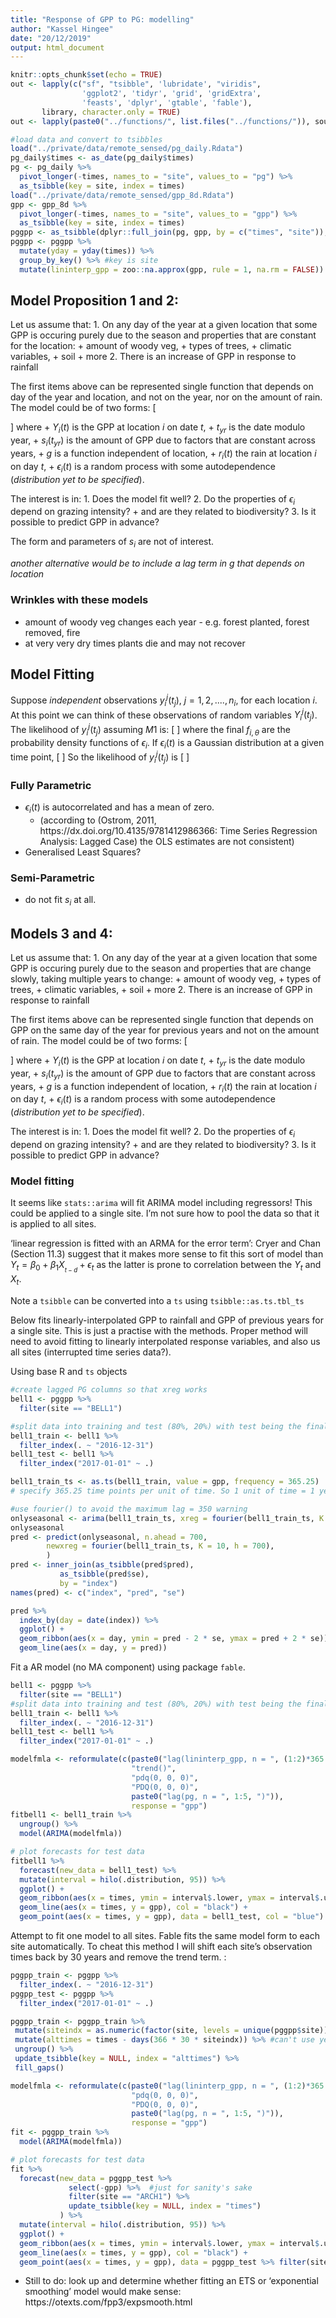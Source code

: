 ```yaml
---
title: "Response of GPP to PG: modelling"
author: "Kassel Hingee"
date: "20/12/2019"
output: html_document
---
```


```r
knitr::opts_chunk$set(echo = TRUE)
out <- lapply(c("sf", "tsibble", 'lubridate', "viridis",
                'ggplot2', 'tidyr', 'grid', 'gridExtra', 
                'feasts', 'dplyr', 'gtable', 'fable'),
       library, character.only = TRUE)
out <- lapply(paste0("../functions/", list.files("../functions/")), source)
```

```r
#load data and convert to tsibbles
load("../private/data/remote_sensed/pg_daily.Rdata")
pg_daily$times <- as_date(pg_daily$times)
pg <- pg_daily %>%
  pivot_longer(-times, names_to = "site", values_to = "pg") %>%
  as_tsibble(key = site, index = times)
load("../private/data/remote_sensed/gpp_8d.Rdata")
gpp <- gpp_8d %>%
  pivot_longer(-times, names_to = "site", values_to = "gpp") %>%
  as_tsibble(key = site, index = times)
pggpp <- as_tsibble(dplyr::full_join(pg, gpp, by = c("times", "site")), key = site, index = times)
pggpp <- pggpp %>%
  mutate(yday = yday(times)) %>%
  group_by_key() %>% #key is site
  mutate(lininterp_gpp = zoo::na.approx(gpp, rule = 1, na.rm = FALSE))
```

## Model Proposition 1 and 2:
Let us assume that:
  1. On any day of the year at a given location that some GPP is occuring purely due to the season and properties that are constant for the location:
     + amount of woody veg,
     + types of trees,
     + climatic variables,
     + soil
     + more
  2. There is an increase of GPP in response to rainfall

The first items above can be represented single function that depends on day of the year and location, and not on the year, nor on the amount of rain. The model could be of two forms:
\[
\begin{aligned}
M1: && Y_i(t) = s_i(t_{yr}) \times g\big(r_i(t), r_i(t-1), r_i(t-2), r_i(t-3), ...\big) \times \epsilon_i(t)\\
M2: && Y_i(t) = s_i(t_{yr}) + g\big(r_i(t), r_i(t-1), r_i(t-2), r_i(t-3), ...\big) + \epsilon_i(t)
\end{aligned}
\]
where 
+ $Y_i(t)$ is the GPP at location $i$ on date $t$,
+ $t_{yr}$ is the date modulo year,
+ $s_i(t_{yr})$ is the amount of GPP due to factors that are constant across years,
+ $g$ is a function independent of location,
+ $r_i(t)$ the rain at location $i$ on day $t$,
+ $\epsilon_i(t)$ is a random process with some autodependence (*distribution yet to be specified*).

The interest is in:
 1. Does the model fit well?
 2. Do the properties of $\epsilon_i$ depend on grazing intensity?
    + and are they related to biodiversity?
 3. Is it possible to predict GPP in advance? 

The form and parameters of $s_i$ are not of interest.

*another alternative would be to include a lag term in $g$ that depends on location*

### Wrinkles with these models
+ amount of woody veg changes each year - e.g. forest planted, forest removed, fire
+ at very very dry times plants die and may not recover

## Model Fitting
Suppose *independent* observations $y_i^j(t_j)$, $j = 1, 2, ...., n_i$, for each location $i$.
At this point we can think of these observations of random variables $Y_i^j(t_j)$.
The likelihood of $y_i^j(t_j)$ assuming $M1$ is:
\[
\begin{align}
& \mathcal{L} (\theta | y_i^j(t_j), j = 1,..., i = 1, ...) \\
=& f_\theta(Y_i^j(t_j) = y_i^j(t_j), j = 1,..., i = 1, ...)\\
=& \prod_{i, j} f_\theta\big(Y_i^j(t_j) = y_i^j(t_j)\big)\\
=& \prod_{i, j} f_\theta\left(\epsilon_i(t) =  \frac{y_i^j(t_j)}{ s_i(t_{j, yr}) \times g\big(r_i(t_j), r_i(t_j-1), r_i(t_j-2), r_i(t_j-3), ...\big) }\right)\\
=& \prod_{i, j} f_{i, \theta}\left(\frac{y_i^j(t_j)}{ s_i(t_{j, yr}) \times g\big(r_i(t_j), r_i(t_j-1), r_i(t_j-2), r_i(t_j-3), ...\big) }\right)
\end{align}
\]
where the final $f_{i, \theta}$ are the probability density functions of $\epsilon_i$.
If $\epsilon_i(t)$ is a Gaussian distribution at a given time point,
\[
\begin{align}
& f_{i, \theta}\left(\frac{y_i^j(t_j)}{ s_i(t_{j, yr}) \times g\big(r_i(t_j), r_i(t_j-1), r_i(t_j-2), r_i(t_j-3), ...\big) }\right)\\
=& \frac{1}{\sigma_i \sqrt{2\pi}} \exp\left(-\frac{1}{2} \left( \frac{y_i^j(t_j)}{ \sigma_i s_i(t_{j, yr}) g\big(r_i(t_j) ...\big)} \right)^2 \right)
\end{align}
\]
So the likelihood of $y_i^j(t_j)$ is
\[
\begin{align}
&\prod_{i, j} f_{i, \theta}\left(\frac{y_i^j(t_j)}{ s_i(t_{j, yr}) \times g\big(r_i(t_j), r_i(t_j-1), r_i(t_j-2), r_i(t_j-3), ...\big) }\right)\\
=& \prod_{i, j} \frac{1}{\sigma_i \sqrt{2\pi}} \exp\left(\sum_{i, j}  \frac{y_i^j(t_j)}{ \sigma_i s_i(t_{j, yr}) g\big(r_i(t_j) ...\big)}\right) 
\end{align}
\]


### Fully Parametric
+ $\epsilon_i(t)$ is autocorrelated and has a mean of zero.
  + (according to (Ostrom, 2011, https://dx.doi.org/10.4135/9781412986366: Time Series Regression Analysis: Lagged Case) the OLS estimates are not consistent)
+ Generalised Least Squares?

### Semi-Parametric
+ do not fit $s_i$ at all. 

## Models 3 and 4:
Let us assume that:
  1. On any day of the year at a given location that some GPP is occuring purely due to the season and properties that are change slowly, taking multiple years to change:
     + amount of woody veg,
     + types of trees,
     + climatic variables,
     + soil
     + more
  2. There is an increase of GPP in response to rainfall

The first items above can be represented single function that depends on GPP on the same day of the year for previous years and not on the amount of rain. The model could be of two forms:
\[
\begin{aligned}
M1: && Y_i(t) = \big(\theta_1 Y_i(t - 1yr) +  \theta_2Y_i(t - 2yr) +  \theta_3Y_i(t - 3yr) +  \theta_4Y_i(t - 4yr) + ...\big)\times\\
&& \quad\quad\quad\quad\quad g\big(r_i(t), r_i(t-1), r_i(t-2), r_i(t-3), ...\big) \times \epsilon_i(t)\\
M2: && Y_i(t) = \big(\theta_1 Y_i(t - 1yr) +  \theta_2Y_i(t - 2yr) +  \theta_3Y_i(t - 3yr) +  \theta_4Y_i(t - 4yr) + ...\big) +\\
&& \quad\quad\quad\quad\quad  g\big(r_i(t), r_i(t-1), r_i(t-2), r_i(t-3), ...\big) + \epsilon_i(t)
\end{aligned}
\]
where 
+ $Y_i(t)$ is the GPP at location $i$ on date $t$,
+ $t_{yr}$ is the date modulo year,
+ $s_i(t_{yr})$ is the amount of GPP due to factors that are constant across years,
+ $g$ is a function independent of location,
+ $r_i(t)$ the rain at location $i$ on day $t$,
+ $\epsilon_i(t)$ is a random process with some autodependence (*distribution yet to be specified*).

The interest is in:
 1. Does the model fit well?
 2. Do the properties of $\epsilon_i$ depend on grazing intensity?
    + and are they related to biodiversity?
 3. Is it possible to predict GPP in advance? 

### Model fitting
It seems like `stats::arima` will fit ARIMA model including regressors! This could be applied to a single site. I'm not sure how to pool the data so that it is applied to all sites. 

'linear regression is fitted with an ARMA for the error term': 
Cryer and Chan (Section 11.3) suggest that it makes more sense to fit this sort of model than 
$Y_t = \beta_0 + \beta_1 X__{t-d} + \epsilon_t$ as the latter is prone to correlation between the $Y_t$ and $X_t$.

Note a `tsibble` can be converted into a `ts` using `tsibble::as.ts.tbl_ts`

Below fits linearly-interpolated GPP to rainfall and GPP of previous years for a single site. 
This is just a practise with the methods. Proper method will need to avoid fitting to linearly interpolated response variables, and also us all sites (interrupted time series data?).

Using base R and `ts` objects
```r
#create lagged PG columns so that xreg works
bell1 <- pggpp %>%
  filter(site == "BELL1")

#split data into training and test (80%, 20%) with test being the final 2 years of data
bell1_train <- bell1 %>%
  filter_index(. ~ "2016-12-31")
bell1_test <- bell1 %>%
  filter_index("2017-01-01" ~ .)

bell1_train_ts <- as.ts(bell1_train, value = gpp, frequency = 365.25)
# specify 365.25 time points per unit of time. So 1 unit of time = 1 year

#use fourier() to avoid the maximum lag = 350 warning
onlyseasonal <- arima(bell1_train_ts, xreg = fourier(bell1_train_ts, K = 10))
onlyseasonal
pred <- predict(onlyseasonal, n.ahead = 700,
        newxreg = fourier(bell1_train_ts, K = 10, h = 700),
        )
pred <- inner_join(as_tsibble(pred$pred),
           as_tsibble(pred$se),
           by = "index")
names(pred) <- c("index", "pred", "se")

pred %>%
  index_by(day = date(index)) %>%
  ggplot() +
  geom_ribbon(aes(x = day, ymin = pred - 2 * se, ymax = pred + 2 * se)) +
  geom_line(aes(x = day, y = pred))

```

Fit a AR model (no MA component) using package `fable`.
```r
bell1 <- pggpp %>%
  filter(site == "BELL1")
#split data into training and test (80%, 20%) with test being the final 2 years of data
bell1_train <- bell1 %>%
  filter_index(. ~ "2016-12-31")
bell1_test <- bell1 %>%
  filter_index("2017-01-01" ~ .)

modelfmla <- reformulate(c(paste0("lag(lininterp_gpp, n = ", (1:2)*365.25, ")"),
                           "trend()",
                           "pdq(0, 0, 0)",
                           "PDQ(0, 0, 0)",
                           paste0("lag(pg, n = ", 1:5, ")")),
                           response = "gpp")
fitbell1 <- bell1_train %>%
  ungroup() %>%
  model(ARIMA(modelfmla))

# plot forecasts for test data
fitbell1 %>%
  forecast(new_data = bell1_test) %>%
  mutate(interval = hilo(.distribution, 95)) %>%
  ggplot() +
  geom_ribbon(aes(x = times, ymin = interval$.lower, ymax = interval$.upper), fill = "lightgrey") +
  geom_line(aes(x = times, y = gpp), col = "black") + 
  geom_point(aes(x = times, y = gpp), data = bell1_test, col = "blue")
```

Attempt to fit one model to all sites. Fable fits the same model form to each site automatically. To cheat this method I will shift each site's observation times back by 30 years and remove the trend term.
:
```r
pggpp_train <- pggpp %>%
  filter_index(. ~ "2016-12-31")
pggpp_test <- pggpp %>%
  filter_index("2017-01-01" ~ .)

pggpp_train <- pggpp_train %>%
 mutate(siteindx = as.numeric(factor(site, levels = unique(pggpp$site)))) %>%
 mutate(alttimes = times - days(366 * 30 * siteindx)) %>% #can't use year periods due to leap years
 ungroup() %>%
 update_tsibble(key = NULL, index = "alttimes") %>%
 fill_gaps()

modelfmla <- reformulate(c(paste0("lag(lininterp_gpp, n = ", (1:2)*365.25, ")"),
                           "pdq(0, 0, 0)",
                           "PDQ(0, 0, 0)",
                           paste0("lag(pg, n = ", 1:5, ")")),
                           response = "gpp")
fit <- pggpp_train %>%
  model(ARIMA(modelfmla))

# plot forecasts for test data
fit %>%
  forecast(new_data = pggpp_test %>% 
             select(-gpp) %>%  #just for sanity's sake
             filter(site == "ARCH1") %>% 
             update_tsibble(key = NULL, index = "times")
           ) %>%
  mutate(interval = hilo(.distribution, 95)) %>%
  ggplot() +
  geom_ribbon(aes(x = times, ymin = interval$.lower, ymax = interval$.upper), fill = "lightgrey") +
  geom_line(aes(x = times, y = gpp), col = "black") + 
  geom_point(aes(x = times, y = gpp), data = pggpp_test %>% filter(site == "ARCH1"), col = "blue")
```


+ Still to do: look up and determine whether fitting an ETS or 'exponential smoothing' model would make sense: https://otexts.com/fpp3/expsmooth.html